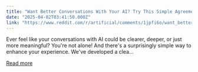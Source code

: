 ```yaml
---
title: "Want Better Conversations With Your AI? Try This Simple Agreement!"
date: "2025-04-02T03:41:50.000Z"
link: "https://www.reddit.com/r/artificial/comments/1jpfi6o/want_better_conversations_with_your_ai_try_this/"
---
```


Ever feel like your conversations with AI could be clearer, deeper, or just more meaningful?
 You're not alone! And there's a surprisingly simple way to enhance your experience. We've developed a clea...

[Read more](https://www.reddit.com/r/artificial/comments/1jpfi6o/want_better_conversations_with_your_ai_try_this/)
